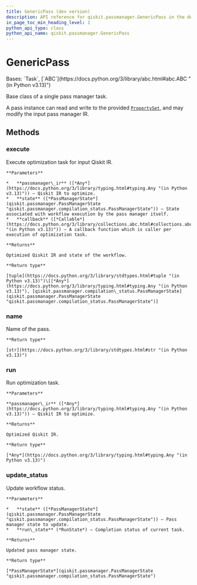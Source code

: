 ```yaml
---
title: GenericPass (dev version)
description: API reference for qiskit.passmanager.GenericPass in the dev version of qiskit
in_page_toc_min_heading_level: 1
python_api_type: class
python_api_name: qiskit.passmanager.GenericPass
---
```


# GenericPass

<Class id="qiskit.passmanager.GenericPass" isDedicatedPage={true} github="https://github.com/Qiskit/qiskit/tree/stable/1.3/qiskit/passmanager/base_tasks.py#L57-L153" signature="qiskit.passmanager.GenericPass" modifiers="class">
  Bases: `Task`, [`ABC`](https://docs.python.org/3/library/abc.html#abc.ABC "(in Python v3.13)")

  Base class of a single pass manager task.

  A pass instance can read and write to the provided [`PropertySet`](qiskit.passmanager.PropertySet "qiskit.passmanager.PropertySet"), and may modify the input pass manager IR.

  ## Methods

  ### execute

  <Function id="qiskit.passmanager.GenericPass.execute" github="https://github.com/Qiskit/qiskit/tree/stable/1.3/qiskit/passmanager/base_tasks.py#L72-L118" signature="execute(passmanager_ir, state, callback=None)">
    Execute optimization task for input Qiskit IR.

    **Parameters**

    *   **passmanager\_ir** ([*Any*](https://docs.python.org/3/library/typing.html#typing.Any "(in Python v3.13)")) – Qiskit IR to optimize.
    *   **state** ([*PassManagerState*](qiskit.passmanager.PassManagerState "qiskit.passmanager.compilation_status.PassManagerState")) – State associated with workflow execution by the pass manager itself.
    *   **callback** ([*Callable*](https://docs.python.org/3/library/collections.abc.html#collections.abc.Callable "(in Python v3.13)")) – A callback function which is caller per execution of optimization task.

    **Returns**

    Optimized Qiskit IR and state of the workflow.

    **Return type**

    [tuple](https://docs.python.org/3/library/stdtypes.html#tuple "(in Python v3.13)")\[[*Any*](https://docs.python.org/3/library/typing.html#typing.Any "(in Python v3.13)"), [qiskit.passmanager.compilation\_status.PassManagerState](qiskit.passmanager.PassManagerState "qiskit.passmanager.compilation_status.PassManagerState")]
  </Function>

  ### name

  <Function id="qiskit.passmanager.GenericPass.name" github="https://github.com/Qiskit/qiskit/tree/stable/1.3/qiskit/passmanager/base_tasks.py#L68-L70" signature="name()">
    Name of the pass.

    **Return type**

    [str](https://docs.python.org/3/library/stdtypes.html#str "(in Python v3.13)")
  </Function>

  ### run

  <Function id="qiskit.passmanager.GenericPass.run" github="https://github.com/Qiskit/qiskit/tree/stable/1.3/qiskit/passmanager/base_tasks.py#L140-L153" signature="run(passmanager_ir)" modifiers="abstract">
    Run optimization task.

    **Parameters**

    **passmanager\_ir** ([*Any*](https://docs.python.org/3/library/typing.html#typing.Any "(in Python v3.13)")) – Qiskit IR to optimize.

    **Returns**

    Optimized Qiskit IR.

    **Return type**

    [*Any*](https://docs.python.org/3/library/typing.html#typing.Any "(in Python v3.13)")
  </Function>

  ### update\_status

  <Function id="qiskit.passmanager.GenericPass.update_status" github="https://github.com/Qiskit/qiskit/tree/stable/1.3/qiskit/passmanager/base_tasks.py#L120-L138" signature="update_status(state, run_state)">
    Update workflow status.

    **Parameters**

    *   **state** ([*PassManagerState*](qiskit.passmanager.PassManagerState "qiskit.passmanager.compilation_status.PassManagerState")) – Pass manager state to update.
    *   **run\_state** (*RunState*) – Completion status of current task.

    **Returns**

    Updated pass manager state.

    **Return type**

    [*PassManagerState*](qiskit.passmanager.PassManagerState "qiskit.passmanager.compilation_status.PassManagerState")
  </Function>
</Class>

